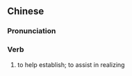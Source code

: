 ==Chinese==
{{zh-forms}}

===Pronunciation===
{{zh-pron
|m=fúlì
|cat=v
}}

===Verb===
{{zh-verb}}

# {{lb|zh|literary}} to help establish; to assist in realizing